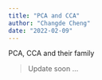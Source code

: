 ```yaml
---
title: "PCA and CCA"
author: "Changde Cheng"
date: "2022-02-09"
---
```


PCA, CCA and their family

> Update soon ...
